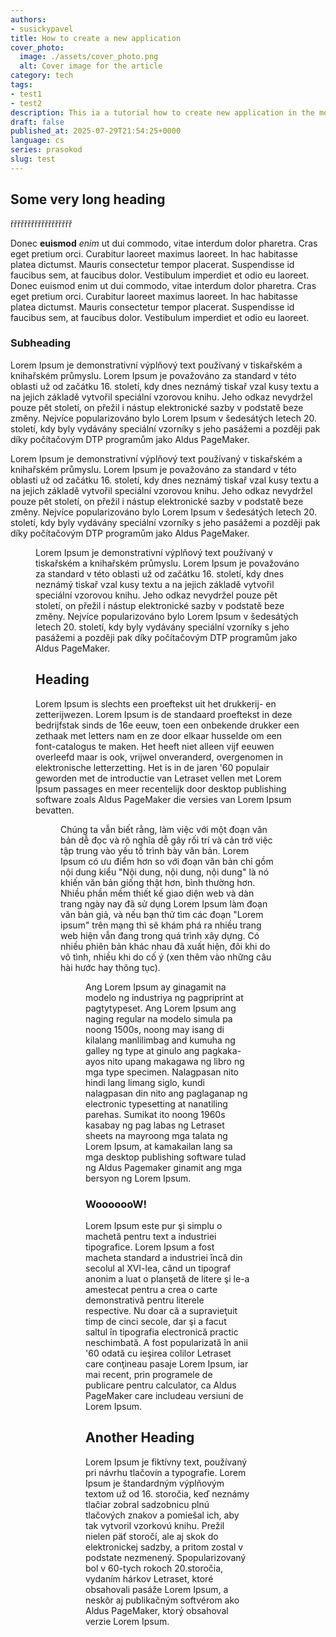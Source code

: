 ```yaml
---
authors:
- susickypavel
title: How to create a new application
cover_photo:
  image: ./assets/cover_photo.png
  alt: Cover image for the article
category: tech
tags:
- test1
- test2
description: This ia a tutorial how to create new application in the modern world
draft: false
published_at: 2025-07-29T21:54:25+0000
language: cs
series: prasokod
slug: test
---
```



## Some very long heading

řřřřřřřřřřřřřřřřřř

Donec **euismod** *enim* ut dui commodo, vitae interdum dolor pharetra.
Cras eget pretium orci.
Curabitur laoreet maximus laoreet.
In hac habitasse platea dictumst.
Mauris consectetur tempor placerat.
Suspendisse id faucibus sem, at faucibus dolor.
Vestibulum imperdiet et odio eu laoreet.
Donec euismod enim ut dui commodo, vitae interdum dolor pharetra.
Cras eget pretium orci.
Curabitur laoreet maximus laoreet.
In hac habitasse platea dictumst.
Mauris consectetur tempor placerat.
Suspendisse id faucibus sem, at faucibus dolor.
Vestibulum imperdiet et odio eu laoreet.

### Subheading

Lorem Ipsum je demonstrativní výplňový text používaný v tiskařském a knihařském průmyslu. Lorem Ipsum je považováno za standard v této oblasti už od začátku 16. století, kdy dnes neznámý tiskař vzal kusy textu a na jejich základě vytvořil speciální vzorovou knihu. Jeho odkaz nevydržel pouze pět století, on přežil i nástup elektronické sazby v podstatě beze změny. Nejvíce popularizováno bylo Lorem Ipsum v šedesátých letech 20. století, kdy byly vydávány speciální vzorníky s jeho pasážemi a později pak díky počítačovým DTP programům jako Aldus PageMaker.

Lorem Ipsum je demonstrativní výplňový text používaný v tiskařském a knihařském průmyslu. Lorem Ipsum je považováno za standard v této oblasti už od začátku 16. století, kdy dnes neznámý tiskař vzal kusy textu a na jejich základě vytvořil speciální vzorovou knihu. Jeho odkaz nevydržel pouze pět století, on přežil i nástup elektronické sazby v podstatě beze změny. Nejvíce popularizováno bylo Lorem Ipsum v šedesátých letech 20. století, kdy byly vydávány speciální vzorníky s jeho pasážemi a později pak díky počítačovým DTP programům jako Aldus PageMaker.

<Figure image={graph} alt="test" caption="Figure of an image" />

Lorem Ipsum je demonstrativní výplňový text používaný v tiskařském a knihařském průmyslu. Lorem Ipsum je považováno za standard v této oblasti už od začátku 16. století, kdy dnes neznámý tiskař vzal kusy textu a na jejich základě vytvořil speciální vzorovou knihu. Jeho odkaz nevydržel pouze pět století, on přežil i nástup elektronické sazby v podstatě beze změny. Nejvíce popularizováno bylo Lorem Ipsum v šedesátých letech 20. století, kdy byly vydávány speciální vzorníky s jeho pasážemi a později pak díky počítačovým DTP programům jako Aldus PageMaker.

## Heading

Lorem Ipsum is slechts een proeftekst uit het drukkerij- en zetterijwezen. Lorem Ipsum is de standaard proeftekst in deze bedrijfstak sinds de 16e eeuw, toen een onbekende drukker een zethaak met letters nam en ze door elkaar husselde om een font-catalogus te maken. Het heeft niet alleen vijf eeuwen overleefd maar is ook, vrijwel onveranderd, overgenomen in elektronische letterzetting. Het is in de jaren '60 populair geworden met de introductie van Letraset vellen met Lorem Ipsum passages en meer recentelijk door desktop publishing software zoals Aldus PageMaker die versies van Lorem Ipsum bevatten.

<Figure image={graph} alt="test" caption="Figure of an image" />

Chúng ta vẫn biết rằng, làm việc với một đoạn văn bản dễ đọc và rõ nghĩa dễ gây rối trí và cản trở việc tập trung vào yếu tố trình bày văn bản. Lorem Ipsum có ưu điểm hơn so với đoạn văn bản chỉ gồm nội dung kiểu "Nội dung, nội dung, nội dung" là nó khiến văn bản giống thật hơn, bình thường hơn. Nhiều phần mềm thiết kế giao diện web và dàn trang ngày nay đã sử dụng Lorem Ipsum làm đoạn văn bản giả, và nếu bạn thử tìm các đoạn "Lorem ipsum" trên mạng thì sẽ khám phá ra nhiều trang web hiện vẫn đang trong quá trình xây dựng. Có nhiều phiên bản khác nhau đã xuất hiện, đôi khi do vô tình, nhiều khi do cố ý (xen thêm vào những câu hài hước hay thông tục).

<Figure image={graph} alt="test" caption="Some very long figcaption text that doesn't fit on a single line even on desktop. Okay it wasn't enough, let's try again." />

Ang Lorem Ipsum ay ginagamit na modelo ng industriya ng pagpriprint at pagtytypeset. Ang Lorem Ipsum ang naging regular na modelo simula pa noong 1500s, noong may isang di kilalang manlilimbag and kumuha ng galley ng type at ginulo ang pagkaka-ayos nito upang makagawa ng libro ng mga type specimen. Nalagpasan nito hindi lang limang siglo, kundi nalagpasan din nito ang paglaganap ng electronic typesetting at nanatiling parehas. Sumikat ito noong 1960s kasabay ng pag labas ng Letraset sheets na mayroong mga talata ng Lorem Ipsum, at kamakailan lang sa mga desktop publishing software tulad ng Aldus Pagemaker ginamit ang mga bersyon ng Lorem Ipsum.

### WooooooW!

Lorem Ipsum este pur şi simplu o machetă pentru text a industriei tipografice. Lorem Ipsum a fost macheta standard a industriei încă din secolul al XVI-lea, când un tipograf anonim a luat o planşetă de litere şi le-a amestecat pentru a crea o carte demonstrativă pentru literele respective. Nu doar că a supravieţuit timp de cinci secole, dar şi a facut saltul în tipografia electronică practic neschimbată. A fost popularizată în anii '60 odată cu ieşirea colilor Letraset care conţineau pasaje Lorem Ipsum, iar mai recent, prin programele de publicare pentru calculator, ca Aldus PageMaker care includeau versiuni de Lorem Ipsum.


## Another Heading

Lorem Ipsum je fiktívny text, používaný pri návrhu tlačovín a typografie. Lorem Ipsum je štandardným výplňovým textom už od 16. storočia, keď neznámy tlačiar zobral sadzobnicu plnú tlačových znakov a pomiešal ich, aby tak vytvoril vzorkovú knihu. Prežil nielen päť storočí, ale aj skok do elektronickej sadzby, a pritom zostal v podstate nezmenený. Spopularizovaný bol v 60-tych rokoch 20.storočia, vydaním hárkov Letraset, ktoré obsahovali pasáže Lorem Ipsum, a neskôr aj publikačným softvérom ako Aldus PageMaker, ktorý obsahoval verzie Lorem Ipsum.

